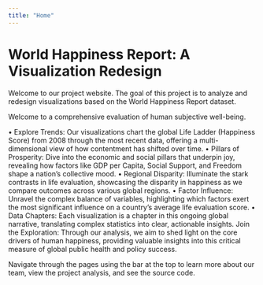 ```yaml
---
title: "Home"
---
```


# World Happiness Report: A Visualization Redesign

Welcome to our project website. The goal of this project is to analyze and redesign visualizations based on the World Happiness Report dataset.

Welcome to a comprehensive evaluation of human subjective well-being.

•⁠  ⁠Explore Trends:  Our visualizations chart the global Life Ladder (Happiness Score) from 2008 through the most recent data, offering a multi-dimensional view of how contentment has shifted over time. 
•⁠  ⁠Pillars of Prosperity: Dive into the economic and social pillars that underpin joy, revealing how factors like GDP per Capita, Social Support, and Freedom shape a nation's collective mood.
•⁠  ⁠Regional Disparity:  Illuminate the stark contrasts in life evaluation, showcasing the disparity in happiness as we compare outcomes across various global regions.
•⁠  ⁠Factor Influence:  Unravel the complex balance of variables, highlighting which factors exert the most significant influence on a country's average life evaluation score.
•⁠  ⁠Data Chapters: Each visualization is a chapter in this ongoing global narrative, translating complex statistics into clear, actionable insights.
Join the Exploration:  Through our analysis, we aim to shed light on the core drivers of human happiness, providing valuable insights into this critical measure of global public health and policy success. 

Navigate through the pages using the bar at the top to learn more about our team, view the project analysis, and see the source code.